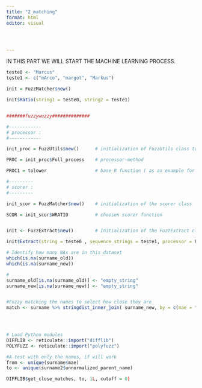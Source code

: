 ```yaml
---
title: "2_matching"
format: html
editor: visual




---
```

IN THIS PART WE WILL START THE MACHINE LEARNING PROCESS. 

```r

teste0 <- "Marcus"
teste1 <- c("mArco", "margot", "Markus")

init = FuzzMatcher$new()    

init$Ratio(string1 = teste0, string2 = teste1)


#######fuzzywuzzy##############

#------------
# processor :
#------------

init_proc = FuzzUtils$new()      # initialization of FuzzUtils class to choose a processor

PROC = init_proc$Full_process    # processor-method

PROC1 = tolower                  # base R function ( as an example for a processor )

#---------
# scorer :
#---------

init_scor = FuzzMatcher$new()    # initialization of the scorer class

SCOR = init_scor$WRATIO          # choosen scorer function


init <- FuzzExtract$new()        # Initialization of the FuzzExtract class

init$Extract(string = teste0 , sequence_strings = teste1, processor = PROC, scorer = SCOR)


```

```r

# Identify how many NAs are in this dataset
which(is.na(surname_old))
which(is.na(surname_new))

#
surname_old[is.na(surname_old)] <- "empty_string"
surname_new[is.na(surname_new)] <- "empty_string"


#Fuzzy matching the names to select how close they are
match <- surname %>% stringdist_inner_join( surname_new, by = c(mae = "parent_name")) 
 



# Load Python modules
DIFFLIB <- reticulate::import("difflib")
POLYFUZZ <- reticulate::import("polyfuzz")

#A test with only the names, if will work
from <- unique(surname$mae)
to <- unique(surname2$unnormalized_parent_name)

DIFFLIB$get_close_matches, to, 1L, cutoff = 0)

```
